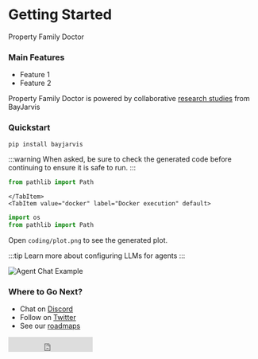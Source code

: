 
# Getting Started

Property Family Doctor

### Main Features

- Feature 1
- Feature 2

Property Family Doctor is powered by collaborative [research studies](/docs/Research) from BayJarvis

### Quickstart

```sh
pip install bayjarvis
```

<Tabs>
    <TabItem value="local" label="Local execution" default>
:::warning
When asked, be sure to check the generated code before continuing to ensure it is safe to run.
:::

```python
from pathlib import Path

```

    </TabItem>
    <TabItem value="docker" label="Docker execution" default>

```python
import os
from pathlib import Path
```

Open `coding/plot.png` to see the generated plot.

  </TabItem>
</Tabs>

:::tip
Learn more about configuring LLMs for agents
:::

![Agent Chat Example](/img/chat_example.png)

### Where to Go Next?

- Chat on [Discord](https://discord.gg/pAbnFJrkgZ)
- Follow on [Twitter](https://twitter.com/propertyfamilydoctor)
- See our [roadmaps](https://github.com/microsoft/autogen/issues?q=is%3Aopen+is%3Aissue+label%3Aroadmap)


<iframe
  src="https://ghbtns.com/github-btn.html?user=microsoft&amp;repo=propertyfamilydoctor&amp;type=star&amp;count=true&amp;size=large"
  frameborder="0"
  scrolling="0"
  width="170"
  height="30"
  title="GitHub"
></iframe>
